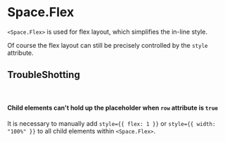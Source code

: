 

<Meta of={Stories} />

# Space.Flex

`<Space.Flex>` is used for flex layout, which simplifies the in-line style.

Of course the flex layout can still be precisely controlled by the `style` attribute.

<Canvas of={Stories.Default} sourceState="hidden" />

<Controls />

## TroubleShotting

<br />

#### Child elements can't hold up the placeholder when `row` attribute is `true`

It is necessary to manually add `style={{ flex: 1 }}` or `style={{ width: "100%" }}` to all child elements within `<Space.Flex>`.

